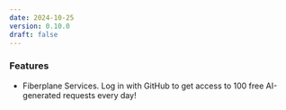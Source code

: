 ```yaml
---
date: 2024-10-25
version: 0.10.0
draft: false
---
```


### Features

- Fiberplane Services. Log in with GitHub to get access to 100 free AI-generated requests every day!
